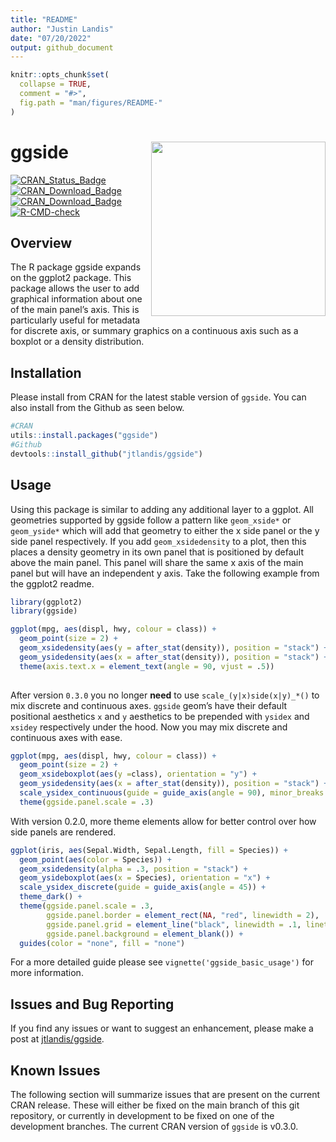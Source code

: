 ```yaml
---
title: "README"
author: "Justin Landis"
date: "07/20/2022"
output: github_document
---
```


```r
knitr::opts_chunk$set(
  collapse = TRUE,
  comment = "#>",
  fig.path = "man/figures/README-"
)
```

# ggside <img src="inst/figures/ggside.png" align="right" height="279" />

<!-- badges: start -->
[![CRAN_Status_Badge](http://www.r-pkg.org/badges/version-ago/ggside)](https://cran.r-project.org/package=ggside)
[![CRAN_Download_Badge](http://cranlogs.r-pkg.org/badges/ggside)](https://cran.r-project.org/package=ggside)
[![CRAN_Download_Badge](http://cranlogs.r-pkg.org/badges/grand-total/ggside)](https://cran.r-project.org/package=ggside)
[![R-CMD-check](https://github.com/jtlandis/ggside/actions/workflows/R-CMD-check.yaml/badge.svg)](https://github.com/jtlandis/ggside/actions/workflows/R-CMD-check.yaml)
<!-- badges: end -->


## Overview

The R package ggside expands on the ggplot2 package. This package allows the user to add graphical information about one of the main panel's axis. This is particularly useful for metadata for discrete axis, or summary graphics on a continuous axis such as a boxplot or a density distribution.

## Installation

Please install from CRAN for the latest stable version of `ggside`. You can also install from the Github as seen below.

```r
#CRAN
utils::install.packages("ggside")
#Github
devtools::install_github("jtlandis/ggside")
```

## Usage

Using this package is similar to adding any additional layer to a ggplot. All geometries supported by ggside follow a pattern like `geom_xside*` or `geom_yside*` which will add that geometry to either the x side panel or the y side panel respectively. If you add `geom_xsidedensity` to a plot, then this places a density geometry in its own panel that is positioned by default above the main panel. This panel will share the same x axis of the main panel but will have an independent y axis. Take the following example from the ggplot2 readme.

```r
library(ggplot2)
library(ggside)

ggplot(mpg, aes(displ, hwy, colour = class)) + 
  geom_point(size = 2) +
  geom_xsidedensity(aes(y = after_stat(density)), position = "stack") +
  geom_ysidedensity(aes(x = after_stat(density)), position = "stack") +
  theme(axis.text.x = element_text(angle = 90, vjust = .5))
  
```

After version `0.3.0` you no longer __need__ to use `scale_(y|x)side(x|y)_*()` to mix discrete and continuous axes. `ggside` geom's have their default positional aesthetics `x` and `y` aesthetics to be prepended with `ysidex` and `xsidey` respectively under the hood. Now you may mix discrete and continuous axes with ease.

```r
ggplot(mpg, aes(displ, hwy, colour = class)) + 
  geom_point(size = 2) +
  geom_xsideboxplot(aes(y =class), orientation = "y") +
  geom_ysidedensity(aes(x = after_stat(density)), position = "stack") +
  scale_ysidex_continuous(guide = guide_axis(angle = 90), minor_breaks = NULL) +
  theme(ggside.panel.scale = .3)
```

With version 0.2.0, more theme elements allow for better control over how side panels are rendered.

```r
ggplot(iris, aes(Sepal.Width, Sepal.Length, fill = Species)) +
  geom_point(aes(color = Species)) +
  geom_xsidedensity(alpha = .3, position = "stack") +
  geom_ysideboxplot(aes(x = Species), orientation = "x") +
  scale_ysidex_discrete(guide = guide_axis(angle = 45)) +
  theme_dark() +
  theme(ggside.panel.scale = .3,
        ggside.panel.border = element_rect(NA, "red", linewidth = 2),
        ggside.panel.grid = element_line("black", linewidth = .1, linetype = "dotted"),
        ggside.panel.background = element_blank()) +
  guides(color = "none", fill = "none")
```


For a more detailed guide please see `vignette('ggside_basic_usage')` for more information.



## Issues and Bug Reporting

If you find any issues or want to suggest an enhancement, please make a post at [jtlandis/ggside](https://github.com/jtlandis/ggside/issues).

## Known Issues

The following section will summarize issues that are present on the current CRAN release. These will either be fixed on the main branch of this git repository, or currently in development to be fixed on one of the development branches. The current CRAN version of `ggside` is v0.3.0.



     



